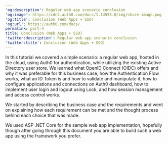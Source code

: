 ---
'og:description': Regular web app scenario conclusion
'og:image': https://cdn2.auth0.com/docs/1.14553.0/img/share-image.png
'og:title': Conclusion (Web Apps + SSO)
'og:url': https://auth0.com/docs/
permalink: part-4
title: Conclusion (Web Apps + SSO)
'twitter:description': Regular web app scenario conclusion
'twitter:title': Conclusion (Web Apps + SSO)
---
In this tutorial we covered a simple scenario: a regular web app, hosted in the cloud, using Auth0 for authentication, while utilizing the existing Active Directory user store. We learned what <Tooltip tip="OpenID: Open standard for authentication that allows applications to verify users' identities without collecting and storing login information." cta="View Glossary" href="/docs/glossary?term=OpenID">OpenID</Tooltip> Connect (OIDC) offers and why it was preferable for this business case, how the Authentication Flow works, what an <Tooltip tip="OpenID: Open standard for authentication that allows applications to verify users' identities without collecting and storing login information." cta="View Glossary" href="/docs/glossary?term=ID+Token">ID Token</Tooltip> is and how to validate and manipulate it, how to configure applications and connections on <Tooltip tip="Auth0 Dashboard: Auth0's main product to configure your services." cta="View Glossary" href="/docs/glossary?term=Auth0+dashboard">Auth0 dashboard</Tooltip>, how to implement user login and logout using Lock, and how session management and access control works.

We started by describing the business case and the requirements and went on explaining how each requirement can be met and the thought process behind each choice that was made.

We used ASP .NET Core for the sample web app implementation, hopefully though after going through this document you are able to build such a web app using the framework you prefer.